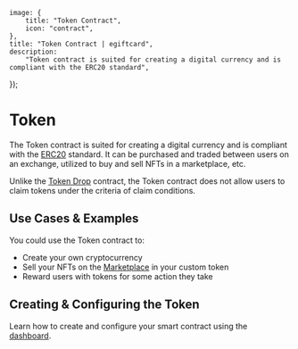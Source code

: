 
	image: {
		title: "Token Contract",
		icon: "contract",
	},
	title: "Token Contract | egiftcard",
	description:
		"Token contract is suited for creating a digital currency and is compliant with the ERC20 standard",
});

# Token

The Token contract is suited for creating a digital currency and is compliant with the [ERC20](https://eips.ethereum.org/EIPS/eip-20) standard.
It can be purchased and traded between users on an exchange, utilized to buy and sell NFTs in a marketplace, etc.

Unlike the [Token Drop](/contracts/explore/pre-built-contracts/token-drop) contract, the Token contract does not allow users to claim tokens under the
criteria of claim conditions.

## Use Cases & Examples

You could use the Token contract to:

- Create your own cryptocurrency
- Sell your NFTs on the [Marketplace](/contracts/explore/pre-built-contracts/marketplace) in your custom token
- Reward users with tokens for some action they take

## Creating & Configuring the Token

Learn how to create and configure your smart contract using the [dashboard](https://egiftcard.cc/dashboard).
